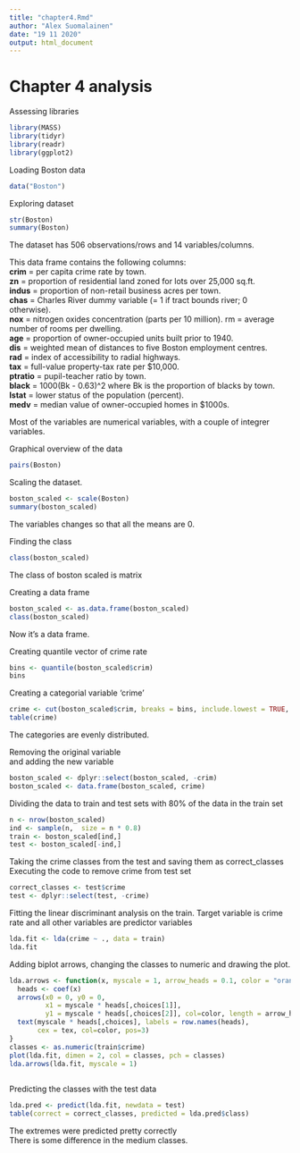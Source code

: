 ```yaml
---
title: "chapter4.Rmd"
author: "Alex Suomalainen"
date: "19 11 2020"
output: html_document
---
```


# Chapter 4 analysis

Assessing libraries
```r
library(MASS)
library(tidyr)
library(readr)
library(ggplot2)
```

Loading Boston data
```r
data("Boston")
```

Exploring dataset
```r
str(Boston)
summary(Boston)
```
The dataset has 506 observations/rows and 14 variables/columns.  


This data frame contains the following columns:  
**crim** = per capita crime rate by town.  
**zn** = proportion of residential land zoned for lots over 25,000 sq.ft.  
**indus** = proportion of non-retail business acres per town.  
**chas** = Charles River dummy variable (= 1 if tract bounds river; 0 otherwise).  
**nox** = nitrogen oxides concentration (parts per 10 million). rm = average number of rooms per dwelling.  
**age** = proportion of owner-occupied units built prior to 1940.  
**dis** = weighted mean of distances to five Boston employment centres.  
**rad** = index of accessibility to radial highways.  
**tax** = full-value property-tax rate per \$10,000.  
**ptratio** = pupil-teacher ratio by town.  
**black** = 1000(Bk - 0.63)^2 where Bk is the proportion of blacks by town.  
**lstat** = lower status of the population (percent).    
**medv** = median value of owner-occupied homes in \$1000s.

Most of the variables are numerical variables, with a couple of integrer variables.  

Graphical overview of the data
```r
pairs(Boston)
```


Scaling the dataset.  
```r
boston_scaled <- scale(Boston)
summary(boston_scaled)
```
The variables changes so that all the means are 0.  

Finding the class
```r
class(boston_scaled)
```
The class of boston scaled is matrix  

Creating a data frame  
```r
boston_scaled <- as.data.frame(boston_scaled)
class(boston_scaled)
```
Now it's a data frame. 

Creating quantile vector of crime rate  
```r
bins <- quantile(boston_scaled$crim)
bins
```

Creating a categorial variable 'crime'
```r
crime <- cut(boston_scaled$crim, breaks = bins, include.lowest = TRUE, label = c( "low", "med_low", "med_high", "high"))
table(crime)
```
The categories are evenly distributed. 

Removing the original variable  
and adding the new variable
```r
boston_scaled <- dplyr::select(boston_scaled, -crim)
boston_scaled <- data.frame(boston_scaled, crime)

```

Dividing the data to train and test sets with 80% of the data in the train set
```r
n <- nrow(boston_scaled)
ind <- sample(n,  size = n * 0.8)
train <- boston_scaled[ind,]
test <- boston_scaled[-ind,]
```

Taking the crime classes from the test and saving them as correct_classes  
Executing the code to remove crime from test set
```r
correct_classes <- test$crime
test <- dplyr::select(test, -crime)
```

Fitting the linear discriminant analysis on the train.  Target variable is crime rate and all other variables are predictor variables
```r
lda.fit <- lda(crime ~ ., data = train)
lda.fit
```

Adding biplot arrows, changing the classes to numeric and drawing the plot.    
```r
lda.arrows <- function(x, myscale = 1, arrow_heads = 0.1, color = "orange", tex = 0.75, choices = c(1,2)){
  heads <- coef(x)
  arrows(x0 = 0, y0 = 0, 
         x1 = myscale * heads[,choices[1]], 
         y1 = myscale * heads[,choices[2]], col=color, length = arrow_heads)
  text(myscale * heads[,choices], labels = row.names(heads), 
       cex = tex, col=color, pos=3)
}
classes <- as.numeric(train$crime)
plot(lda.fit, dimen = 2, col = classes, pch = classes)
lda.arrows(lda.fit, myscale = 1)
  
```

Predicting the classes with the test data
```r
lda.pred <- predict(lda.fit, newdata = test)
table(correct = correct_classes, predicted = lda.pred$class)
```

The extremes were predicted pretty correctly  
There is some difference in the medium classes.  




